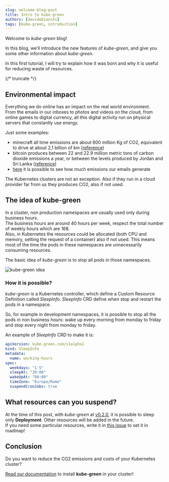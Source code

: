 ```yaml
---
slug: welcome-blog-post 
title: Intro to kube-green
authors: [davidebianchi]
tags: [kube-green, introduction]
---
```


Welcome to *kube-green* blog!

In this blog, we'll introduce the new features of *kube-green*, and give you some other information about *kube-green*.

In this first tutorial, I will try to explain how it was born and why it is useful for reducing waste of resources.

{/* truncate */}

## Environmental impact

Everything we do online has an impact on the real world environment.  
From the emails in our inboxes to photos and videos on the cloud, from online games to digital currency, all this digital activity run on physical servers that constantly use energy.

Just some examples:

- minecraft all time emissions are about 600 million Kg of CO2, equivalent to drive at about 2,1 billion of km ([reference](https://www.saveonenergy.com/uk/environmental-impact-of-video-games/))
- bitcoin produces between 22 and 22.9 million metric tons of carbon dioxide emissions a year, or between the levels produced by Jordan and Sri Lanka ([reference](https://www.reuters.com/technology/how-big-is-bitcoins-carbon-footprint-2021-05-13/))
- [here](https://thanks-in-advance.com/) it is possible to see how much emissions our emails generate

The Kubernetes clusters are not an exception. Also if they run in a cloud provider far from us they produces CO2, also if not used.

## The idea of kube-green

In a cluster, non production namespaces are usually used only during business hours.  
The business hours are around 40 hours per week, respect the total number of weekly hours which are 168.  
Also, in Kubernetes the resources could be allocated (both CPU and memory, setting the request of a container) also if not used. This means most of the time the pods in these namespaces are unnecessarily consuming resources.

The basic idea of *kube-green* is to stop all pods in those namespaces.  

![kube-green idea](/img/blog/first-blog-post/idea.png)

### How it is possible?

*kube-green* is a Kubernetes controller, which define a Custom Resource Definition called *SleepInfo*. *SleepInfo* CRD define when stop and restart the pods in a namespace.

So, for example in development namespaces, it is possible to stop all the pods in non business hours: wake up every morning from monday to friday and stop every night from monday to friday.

An example of *SleepInfo* CRD to make it is:

```yaml
apiVersion: kube-green.com/v1alpha1
kind: SleepInfo
metadata:
  name: working-hours
spec:
  weekdays: "1-5"
  sleepAt: "20:00"
  wakeUpAt: "08:00"
  timeZone: "Europe/Rome"
  suspendCronJobs: true
```

## What resources can you suspend?

At the time of this post, with *kube-green* at [v0.2.0](https://github.com/kube-green/kube-green/tree/v0.2.0), it is possible to sleep only **Deployment**.
Other resources will be added in the future.  
If you need some particular resources, write it in [this issue](https://github.com/kube-green/kube-green/issues/77) to set it in roadmap!

## Conclusion

Do you want to reduce the CO2 emissions and costs of your Kubernetes cluster?

[Read our documentation](/docs/getting-started) to install **kube-green** in your cluster!
